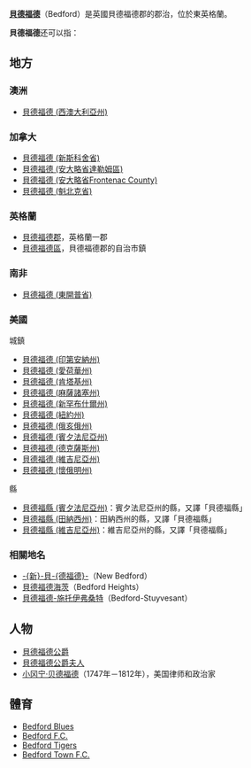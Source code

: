 '''[[貝德福德|貝德福德]]'''（Bedford）是英國貝德福德郡的郡治，位於東英格蘭。

'''貝德福德'''还可以指：

==地方==
===澳洲===
*[[貝德福德_(西澳大利亞州)|貝德福德 (西澳大利亞州)]]

===加拿大===
*[[貝德福德_(新斯科舍省)|貝德福德 (新斯科舍省)]]
*[[貝德福德_(安大略省達勒姆區)|貝德福德 (安大略省達勒姆區)]]
*[[貝德福德_(安大略省Frontenac_County)|貝德福德 (安大略省Frontenac County)]]
*[[貝德福德_(魁北克省)|貝德福德 (魁北克省)]]

===英格蘭===
*[[貝德福德郡|貝德福德郡]]，英格蘭一郡
*[[貝德福德區|貝德福德區]]，貝德福德郡的自治市鎮

===南非===
*[[貝德福德_(東開普省)|貝德福德 (東開普省)]]

===美國===
;城鎮
*[[貝德福德_(印第安納州)|貝德福德 (印第安納州)]]
*[[貝德福德_(愛荷華州)|貝德福德 (愛荷華州)]]
*[[貝德福德_(肯塔基州)|貝德福德 (肯塔基州)]]
*[[貝德福德_(麻薩諸塞州)|貝德福德 (麻薩諸塞州)]]
*[[貝德福德_(新罕布什爾州)|貝德福德 (新罕布什爾州)]]
*[[貝德福德_(紐約州)|貝德福德 (紐約州)]]
*[[貝德福德_(俄亥俄州)|貝德福德 (俄亥俄州)]]
*[[貝德福德_(賓夕法尼亞州)|貝德福德 (賓夕法尼亞州)]]
*[[貝德福德_(德克薩斯州)|貝德福德 (德克薩斯州)]]
*[[貝德福德_(維吉尼亞州)|貝德福德 (維吉尼亞州)]]
*[[貝德福德_(懷俄明州)|貝德福德 (懷俄明州)]]
;縣
*[[貝德福縣_(賓夕法尼亞州)|貝德福縣 (賓夕法尼亞州)]]：賓夕法尼亞州的縣，又譯「貝德福縣」
*[[貝德福縣_(田納西州)|貝德福縣 (田納西州)]]：田納西州的縣，又譯「貝德福縣」
*[[貝德福縣_(維吉尼亞州)|貝德福縣 (維吉尼亞州)]]：維吉尼亞州的縣，又譯「貝德福縣」

===相關地名===
*[[新貝德福德|-{新}-貝-{德福德}-]]（New Bedford）
*[[貝德福德海茨|貝德福德海茨]]（Bedford Heights）
*[[貝德福德-施托伊弗桑特|貝德福德-施托伊弗桑特]]（Bedford-Stuyvesant）

==人物==
*[[貝德福德公爵|貝德福德公爵]]
*[[貝德福德公爵夫人|貝德福德公爵夫人]]
*[[小冈宁·贝德福德|小冈宁·贝德福德]]（1747年－1812年），美国律师和政治家

==體育==
*[[Bedford_Blues|Bedford Blues]]
*[[Bedford_F.C.|Bedford F.C.]]
*[[Bedford_Tigers|Bedford Tigers]]
*[[Bedford_Town_F.C.|Bedford Town F.C.]]

{{Disambig|Cat=四字消歧义}}